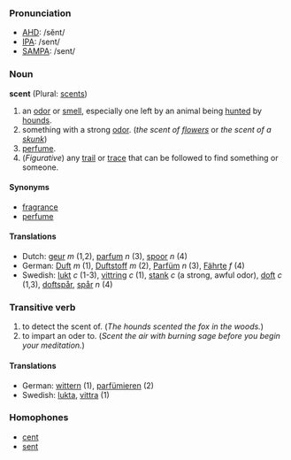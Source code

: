 === Pronunciation ===
*[[w:AHD|AHD]]: /sĕnt/
*[[w:IPA|IPA]]: /sent/
*[[w:SAMPA|SAMPA]]: /sent/

===Noun===
'''scent''' (Plural: [[scents]])

# an [[odor]] or [[smell]], especially one left by an animal being [[hunt]]ed by [[hound]]s.
# something with a strong [[odor]]. (''the scent of [[flower]]s'' or ''the scent of a [[skunk]]'')
# [[perfume]].
# (''Figurative'') any [[trail]] or [[trace]] that can be followed to find something or someone.

====Synonyms====
*[[fragrance]]
*[[perfume]]

====Translations====
*Dutch: [[geur]] ''m'' (1,2), [[parfum]] ''n'' (3), [[spoor]] ''n'' (4)
*German: [[Duft]] ''m'' (1), [[Duftstoff]] ''m'' (2), [[Parfüm]] ''n'' (3), [[Fährte]] ''f'' (4)
*Swedish: [[lukt]] ''c'' (1-3), [[vittring]] ''c'' (1), [[stank]] ''c'' (a strong, awful odor),  [[doft]] ''c'' (1,3), [[doftspår]], [[spår]] ''n'' (4)

===Transitive verb===

# to detect the scent of.  (''The hounds scented the fox in the woods.'')
# to impart an oder to.  (''Scent the air with burning sage before you begin your meditation.'')

====Translations====
*German: [[wittern]] (1), [[parfümieren]] (2)
*Swedish: [[lukta]], [[vittra]] (1)

===Homophones===
*[[cent]]
*[[sent]]